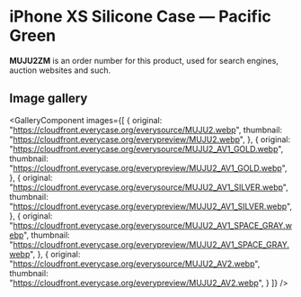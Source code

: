 
# iPhone XS Silicone Case — Pacific Green

<Callout type='info' emoji='👉🏻'>**MUJU2ZM** is an order number for this product, used for search engines, auction websites and such.</Callout>

## Image gallery

<GalleryComponent
    images={[
      {
        original: "https://cloudfront.everycase.org/everysource/MUJU2.webp",
        thumbnail: "https://cloudfront.everycase.org/everypreview/MUJU2.webp",
      },
      {
        original: "https://cloudfront.everycase.org/everysource/MUJU2_AV1_GOLD.webp",
        thumbnail: "https://cloudfront.everycase.org/everypreview/MUJU2_AV1_GOLD.webp",
      },
      {
        original: "https://cloudfront.everycase.org/everysource/MUJU2_AV1_SILVER.webp",
        thumbnail: "https://cloudfront.everycase.org/everypreview/MUJU2_AV1_SILVER.webp",
      },
      {
        original: "https://cloudfront.everycase.org/everysource/MUJU2_AV1_SPACE_GRAY.webp",
        thumbnail: "https://cloudfront.everycase.org/everypreview/MUJU2_AV1_SPACE_GRAY.webp",
      },
      {
        original: "https://cloudfront.everycase.org/everysource/MUJU2_AV2.webp",
        thumbnail: "https://cloudfront.everycase.org/everypreview/MUJU2_AV2.webp",
      }
    ]}
  />
